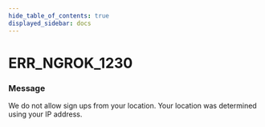 ```yaml
---
hide_table_of_contents: true
displayed_sidebar: docs
---
```



# ERR_NGROK_1230

### Message

We do not allow sign ups from your location. Your location was determined using your IP address.

<ErrorDetails error="err_ngrok_1230" />
